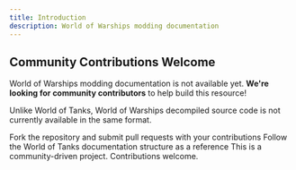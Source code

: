 ---
title: Introduction
description: World of Warships modding documentation
---

## Community Contributions Welcome

World of Warships modding documentation is not available yet. **We're looking for community contributors** to help build this resource!

Unlike World of Tanks, World of Warships decompiled source code is not currently available in the same format.

<Cards>
  <Card title="GitHub Repository" href="https://github.com/wgmods-dev/wgmods.dev">
    Fork the repository and submit pull requests with your contributions
  </Card>
  <Card title="Documentation Structure" href="/docs/wot">
    Follow the World of Tanks documentation structure as a reference
  </Card>
</Cards>

<Callout>
This is a community-driven project. Contributions welcome.
</Callout>